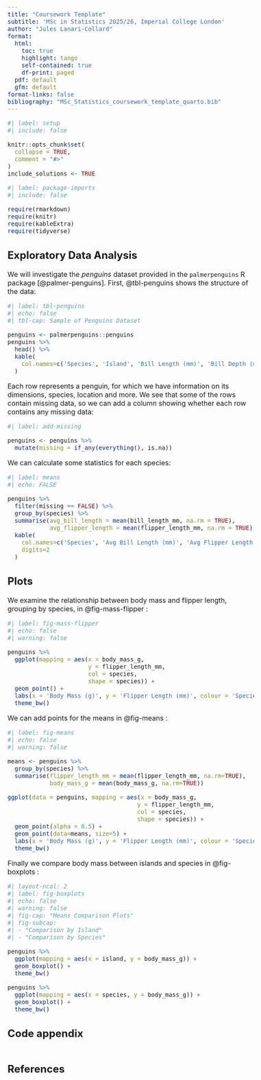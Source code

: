 ```yaml
---
title: "Coursework Template"
subtitle: 'MSc in Statistics 2025/26, Imperial College London'
author: "Jules Lanari-Collard"
format:
  html:
    toc: true
    highlight: tango
    self-contained: true
    df-print: paged
  pdf: default
  gfm: default
format-links: false
bibliography: "MSc_Statistics_coursework_template_quarto.bib" 
---
```


<style type="text/css">
h1{
  font-size: 24pt;
}
h2{
  font-size: 18pt;
}
body{
  font-size: 12pt;
}
</style>

```r
#| label: setup
#| include: false

knitr::opts_chunk$set(
  collapse = TRUE,
  comment = "#>"
)
include_solutions <- TRUE
```

```r
#| label: package-imports
#| include: false

require(rmarkdown)
require(knitr)
require(kableExtra)
require(tidyverse)
```

## Exploratory Data Analysis

We will investigate the _penguins_ dataset provided in the `palmerpenguins` R package [@palmer-penguins]. First, @tbl-penguins shows the structure of the data:

```r
#| label: tbl-penguins
#| echo: false
#| tbl-cap: Sample of Penguins Dataset

penguins <- palmerpenguins::penguins
penguins %>%
  head() %>%
  kable(
    col.names=c('Species', 'Island', 'Bill Length (mm)', 'Bill Depth (mm)', 'Flipper Length (mm)', 'Body Mass (g)', 'Sex', 'Year')
  )
```

Each row represents a penguin, for which we have information on its dimensions, species, location and more. We see that some of the rows contain missing data, so we can add a column showing whether each row contains any missing data:

```r
#| label: add-missing

penguins <- penguins %>%
  mutate(missing = if_any(everything(), is.na))
```

We can calculate some statistics for each species:

```r
#| label: means
#| echo: FALSE

penguins %>%
  filter(missing == FALSE) %>%
  group_by(species) %>%
  summarise(avg_bill_length = mean(bill_length_mm, na.rm = TRUE),
            avg_flipper_length = mean(flipper_length_mm, na.rm = TRUE)) %>%
  kable(
    col.names=c('Species', 'Avg Bill Length (mm)', 'Avg Flipper Length (mm)'),
    digits=2
  )
```

## Plots

We examine the relationship between body mass and flipper length, grouping by species, in @fig-mass-flipper :

```r
#| label: fig-mass-flipper
#| echo: false
#| warning: false

penguins %>%
  ggplot(mapping = aes(x = body_mass_g,
                       y = flipper_length_mm,
                       col = species,
                       shape = species)) +
  geom_point() +
  labs(x = 'Body Mass (g)', y = 'Flipper Length (mm)', colour = 'Species', shape = 'Species') +
  theme_bw()
```

We can add points for the means in @fig-means :

```r
#| label: fig-means
#| echo: false
#| warning: false

means <- penguins %>%
  group_by(species) %>%
  summarise(flipper_length_mm = mean(flipper_length_mm, na.rm=TRUE),
            body_mass_g = mean(body_mass_g, na.rm=TRUE))

ggplot(data = penguins, mapping = aes(x = body_mass_g,
                                     y = flipper_length_mm,
                                     col = species,
                                     shape = species)) +
  geom_point(alpha = 0.5) +
  geom_point(data=means, size=5) +
  labs(x = 'Body Mass (g)', y = 'Flipper Length (mm)', colour = 'Species', shape = 'Species') +
  theme_bw()
```

Finally we compare body mass between islands and species in @fig-boxplots :

```r
#| layout-ncol: 2
#| label: fig-boxplots
#| echo: false
#| warning: false
#| fig-cap: "Means Comparison Plots"
#| fig-subcap: 
#| - "Comparison by Island"
#| - "Comparison by Species"

penguins %>%
  ggplot(mapping = aes(x = island, y = body_mass_g)) +
  geom_boxplot() +
  theme_bw()

penguins %>%
  ggplot(mapping = aes(x = species, y = body_mass_g)) +
  geom_boxplot() +
  theme_bw()
```


## Code appendix

```r
```

## References

::: {#refs}
:::
